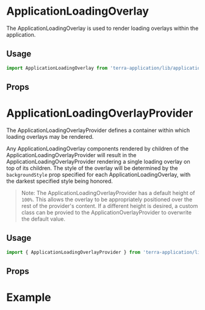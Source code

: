 
# ApplicationLoadingOverlay

The ApplicationLoadingOverlay is used to render loading overlays within the application. 

## Usage

```jsx
import ApplicationLoadingOverlay from 'terra-application/lib/application-loading-overlay';
```

## Props

<ApplicationLoadingOverlayProps />

# ApplicationLoadingOverlayProvider

The ApplicationLoadingOverlayProvider defines a container within which loading overlays may be rendered. 

Any ApplicationLoadingOverlay components rendered by children of the ApplicationLoadingOverlayProvider will result in the ApplicationLoadingOverlayProvider rendering a single loading overlay on top of its children. The style of the overlay will be determined by the `backgroundStyle` prop specified for each ApplicationLoadingOverlay, with the darkest specified style being honored.

> Note: The ApplicationLoadingOverlayProvider has a default height of `100%`. This allows the overlay to be appropriately positioned over the rest of the provider's content. If a different height is desired, a custom class can be provied to the ApplicationOverlayProvider to overwrite the default value.

## Usage

```jsx
import { ApplicationLoadingOverlayProvider } from 'terra-application/lib/application-loading-overlay';
```

## Props

<ApplicationLoadingOverlayProviderProps />

# Example

<ApplicationLoadingOverlayExample />


